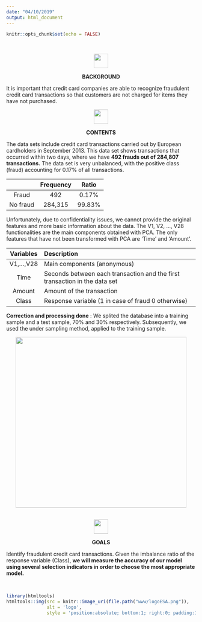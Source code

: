 ```yaml
---
date: "04/10/2019"
output: html_document
---
```


```r
knitr::opts_chunk$set(echo = FALSE)
```


&nbsp;


<center> ![](www/contexte.png){width=1cm} </center>
<p></p>
<center><strong> BACKGROUND </strong></center>
<p></p>
It is important that credit card companies are able to recognize fraudulent credit card transactions so that customers are not charged for items they have not purchased.
<p></p>

<center> ![](www/contenu.png){width=1cm} </center>
<p></p>
<center><strong> CONTENTS </strong></center>
<p></p>
The data sets include credit card transactions carried out by European cardholders in September 2013.
This data set shows transactions that occurred within two days, where we have <strong>492 frauds out of 284,807 transactions.</strong>
The data set is very unbalanced, with the positive class (fraud) accounting for 0.17% of all transactions.

|            | Frequency |   Ratio     |
|:----------:|:---------:|:-----------:|
| Fraud      |    492    | 0.17%       |
| No fraud   | 284,315    | 99.83%      |

Unfortunately, due to confidentiality issues, we cannot provide the original features and more basic information about the data. The V1, V2, ..., V28 functionalities are the main components obtained with PCA. The only features that have not been transformed with PCA are 'Time' and 'Amount'.


| Variables       | Description |
|:---------------:|:---------------------------------------------------------------------------|
| V1,...,V28      | Main components (anonymous)                                                |
| Time            | Seconds between each transaction and the first transaction in the data set |
| Amount          | Amount of the transaction                                                  |
| Class           | Response variable (1 in case of fraud 0 otherwise)                         |


<strong>Correction and processing done</strong> : We splited the database into a training sample and a test sample, 70% and 30% respectively. Subsequently, we used the under sampling method, applied to the training sample.
<p></p>
<center> ![](www/partition.png){width=12cm}</center>
&nbsp;
<p></p>
<center> ![](www/cible.png){width=1cm} </center>
<p></p>
<center><strong> GOALS </strong></center>
<p></p>
Identify fraudulent credit card transactions. Given the imbalance ratio of the response variable (Class), <strong>we will measure the accuracy of our model using several selection indicators in order to choose the most appropriate model. </strong>


&nbsp;


```r
library(htmltools)
htmltools::img(src = knitr::image_uri(file.path("www/logoESA.png")), 
               alt = 'logo', 
               style = 'position:absolute; bottom:1; right:0; padding:10px;width:2cm')
```


&nbsp;


